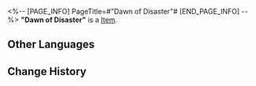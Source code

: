 <%-- [PAGE_INFO]
PageTitle=#"Dawn of Disaster"#
[END_PAGE_INFO] --%>
{{Item Infobox
|title       = "Dawn of Disaster"
|id          = 210001
|image       = Item Dawn of Disaster.png
|type        = 
|invCategory = Valuables
|rarity      = 3
|effect      =
A record that can be played on the Express' phonograph. It might be a chance acquisition or a gift from someone else. All sorts of memories surge up when the music plays &mdash; the smiles, encounters, touches, and the excitement of battle. Maybe that is why people still collect records even as society rapidly advances.
The current record contains the track "Dawn of Disaster."
|description =

''After the disaster, very few people were willing to investigate whether it was an accidental calamity or a calculated plot.''
}}
'''"Dawn of Disaster"''' is a [[Item]].

==Other Languages==
{{Other Languages
|en   = "Dawn of Disaster"
|zhs  = 《灾虐的黎明》
|zht  = 〈災虐的黎明〉
|ja   = 『禍災の黎明』
|ko   = ≪재난의 여명≫
|es   = La aurora del desastre
|fr   = « Dawn of Disaster »
|ru   = Dawn of Disaster
|th   = "Dawn of Disaster"
|vi   = "Bình Minh Của Tai Ương"
|de   = „Morgengrauen der Katastrophe“
|id   = "Dawn of Disaster"
|pt   = "Dawn of Disaster"
}}

==Change History==
{{Change History|2.0}}